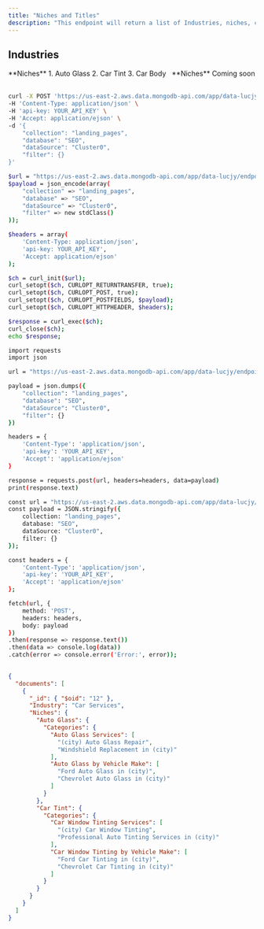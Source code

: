 ```yaml
---
title: "Niches and Titles"
description: "This endpoint will return a list of Industries, niches, categories and titles."
---
```


## Industries

<AccordionGroup>
  <Accordion title="Car Services">
    **Niches**
        1. Auto Glass
        2. Car Tint
        3. Car Body
    &nbsp;

  </Accordion>

  <Accordion title="Beauty">
    **Niches**
        Coming soon
    &nbsp;

  </Accordion>

</AccordionGroup>

<RequestExample>

```bash cURL
curl -X POST 'https://us-east-2.aws.data.mongodb-api.com/app/data-lucjy/endpoint/data/v1/action/find' \
-H 'Content-Type: application/json' \
-H 'api-key: YOUR_API_KEY' \
-H 'Accept: application/ejson' \
-d '{
    "collection": "landing_pages",
    "database": "SEO",
    "dataSource": "Cluster0",
    "filter": {}
}'

```

```bash PHP
$url = "https://us-east-2.aws.data.mongodb-api.com/app/data-lucjy/endpoint/data/v1/action/find";
$payload = json_encode(array(
    "collection" => "landing_pages",
    "database" => "SEO",
    "dataSource" => "Cluster0",
    "filter" => new stdClass()
));

$headers = array(
    'Content-Type: application/json',
    'api-key: YOUR_API_KEY',
    'Accept: application/ejson'
);

$ch = curl_init($url);
curl_setopt($ch, CURLOPT_RETURNTRANSFER, true);
curl_setopt($ch, CURLOPT_POST, true);
curl_setopt($ch, CURLOPT_POSTFIELDS, $payload);
curl_setopt($ch, CURLOPT_HTTPHEADER, $headers);

$response = curl_exec($ch);
curl_close($ch);
echo $response;

```

```bash Python
import requests
import json

url = "https://us-east-2.aws.data.mongodb-api.com/app/data-lucjy/endpoint/data/v1/action/find"

payload = json.dumps({
    "collection": "landing_pages",
    "database": "SEO",
    "dataSource": "Cluster0",
    "filter": {}
})

headers = {
    'Content-Type': 'application/json',
    'api-key': 'YOUR_API_KEY',
    'Accept': 'application/ejson'
}

response = requests.post(url, headers=headers, data=payload)
print(response.text)

```

```bash JavaScript
const url = "https://us-east-2.aws.data.mongodb-api.com/app/data-lucjy/endpoint/data/v1/action/find";
const payload = JSON.stringify({
    collection: "landing_pages",
    database: "SEO",
    dataSource: "Cluster0",
    filter: {}
});

const headers = {
    'Content-Type': 'application/json',
    'api-key': 'YOUR_API_KEY',
    'Accept': 'application/ejson'
};

fetch(url, {
    method: 'POST',
    headers: headers,
    body: payload
})
.then(response => response.text())
.then(data => console.log(data))
.catch(error => console.error('Error:', error));
    
```

</RequestExample>

<ResponseExample>

```json Example Response
{
  "documents": [
    {
      "_id": { "$oid": "12" },
      "Industry": "Car Services",
      "Niches": {
        "Auto Glass": {
          "Categories": {
            "Auto Glass Services": [
              "(city) Auto Glass Repair",
              "Windshield Replacement in (city)"
            ],
            "Auto Glass by Vehicle Make": [
              "Ford Auto Glass in (city)",
              "Chevrolet Auto Glass in (city)"
            ]
          }
        },
        "Car Tint": {
          "Categories": {
            "Car Window Tinting Services": [
              "(city) Car Window Tinting",
              "Professional Auto Tinting Services in (city)"
            ],
            "Car Window Tinting by Vehicle Make": [
              "Ford Car Tinting in (city)",
              "Chevrolet Car Tinting in (city)"
            ]
          }
        }
      }
    }
  ]
}

```
</ResponseExample>

&nbsp;
#
&nbsp;
#
&nbsp;